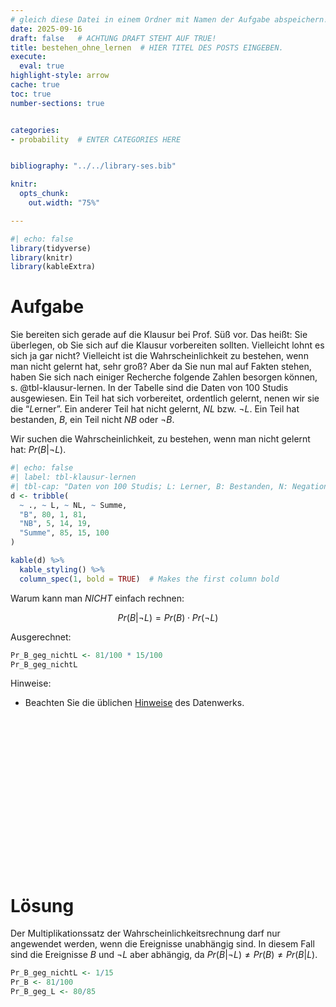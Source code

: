 ```yaml
---
# gleich diese Datei in einem Ordner mit Namen der Aufgabe abspeichern!
date: 2025-09-16
draft: false   # ACHTUNG DRAFT STEHT AUF TRUE!
title: bestehen_ohne_lernen  # HIER TITEL DES POSTS EINGEBEN.
execute: 
  eval: true 
highlight-style: arrow 
cache: true
toc: true
number-sections: true


categories:
- probability  # ENTER CATEGORIES HERE


bibliography: "../../library-ses.bib"

knitr:
  opts_chunk:
    out.width: "75%"

---
```


```r
#| echo: false
library(tidyverse)
library(knitr)
library(kableExtra)
```




# Aufgabe 


Sie bereiten sich gerade auf die Klausur bei Prof. Süß vor.
Das heißt: Sie überlegen, ob Sie sich auf die Klausur vorbereiten sollten.
Vielleicht lohnt es sich ja gar nicht? Vielleicht ist die Wahrscheinlichkeit zu bestehen, 
wenn man nicht gelernt hat, sehr groß?
Aber da Sie nun mal auf Fakten stehen, haben Sie sich nach einiger Recherche folgende Zahlen besorgen können, s. @tbl-klausur-lernen.
In der Tabelle sind die Daten von 100 Studis ausgewiesen.
Ein Teil hat sich vorbereitet, ordentlich gelernt, nenen wir sie die "*L*erner".
Ein anderer Teil hat nicht gelernt, $NL$ bzw. $\neg L$. Ein Teil hat bestanden, $B$, 
ein Teil nicht $NB$ oder $\neg B$.

Wir suchen die Wahrscheinlichkeit, zu bestehen, wenn man nicht gelernt hat: $Pr(B |\neg L)$.



```r
#| echo: false
#| label: tbl-klausur-lernen
#| tbl-cap: "Daten von 100 Studis; L: Lerner, B: Bestanden, N: Negation/Nicht"
d <- tribble(
  ~ ., ~ L, ~ NL, ~ Summe,
  "B", 80, 1, 81,
  "NB", 5, 14, 19,
  "Summe", 85, 15, 100
)

kable(d) %>%
  kable_styling() %>%
  column_spec(1, bold = TRUE)  # Makes the first column bold

```


Warum kann man *NICHT* einfach rechnen:

$$Pr(B |\neg L) = Pr(B) \cdot Pr(\neg L)$$


Ausgerechnet:

```r
Pr_B_geg_nichtL <- 81/100 * 15/100
Pr_B_geg_nichtL
```





Hinweise:


- Beachten Sie die üblichen [Hinweise](https://datenwerk.netlify.app/hinweise) des Datenwerks.


</br>
</br>
</br>

</br>
</br>
</br>

</br>
</br>
</br>

</br>
</br>
</br>











# Lösung 


Der Multiplikationssatz der Wahrscheinlichkeitsrechnung darf nur angewendet werden,
wenn die Ereignisse unabhängig sind.
In diesem Fall sind die Ereignisse $B$ und $\neg L$ aber abhängig,
da $Pr(B|\neg L) \ne Pr(B) \ne Pr(B| L)$. 

```r
Pr_B_geg_nichtL <- 1/15
Pr_B <- 81/100
Pr_B_geg_L <- 80/85
```




